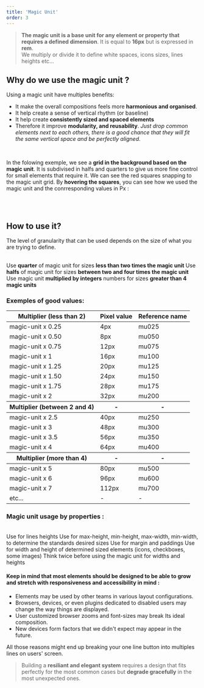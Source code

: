 ```yaml
---
title: 'Magic Unit'
order: 3
---
```


> **The magic unit is a base unit for any element or property that requires a defined dimension**. It is equal to **16px** but is expressed in **rem**.<br /> We multiply or divide it to define white spaces, icons sizes, lines heights etc...

## Why do we use the magic unit ?

Using a magic unit have multiples benefits:

- It make the overall compositions feels more **harmonious and organised**.
- It help create a sense of vertical rhythm (or baseline)
- It help create **consistently sized and spaced elements**
- Therefore it improve **modularity, and reusability**. _Just drop common elements next to each others, there is a good chance that they will fit the same vertical space and be perfectly aligned_.

<br />

In the folowing exemple, we see a **grid in the background based on the magic unit**. It is subdivised in halfs and quarters to give us more fine control for small elements that require it.
We can see the red squares snapping to the magic unit grid.
By **hovering the squares**, you can see how we used the magic unit and the conrresponding values in Px :

<Preview path="magic-unit" />

<br /><br />

## How to use it?

The level of granularity that can be used depends on the size of what you are trying to define.

<br />
<HintItem>
  Use <b>quarter</b> of magic unit for sizes <b>less than two times the magic unit</b>
</HintItem>
<HintItem>
  Use <b>halfs</b> of magic unit for sizes <b>between two and four times the magic unit</b>
</HintItem>
<HintItem>
  Use magic unit <b>multiplied by integers</b> numbers for sizes <b>greater than 4 magic units</b>
</HintItem>

<br />

### Exemples of good values:

<Hint title="A good usage of the magic unit">
  <table>
    <thead>
      <tr>
        <th>Multiplier (less than 2)</th>
        <th>Pixel value</th>
        <th>Reference name</th>
      </tr>
    </thead>
    <tbody>
      <tr>
        <td>magic-unit x 0.25</td>
        <td>4px</td>
        <td>mu025</td>
      </tr>
      <tr>
        <td>magic-unit x 0.50</td>
        <td>8px</td>
        <td>mu050</td>
      </tr>
      <tr>
        <td>magic-unit x 0.75</td>
        <td>12px</td>
        <td>mu075</td>
      </tr>
      <tr>
        <td>magic-unit x 1</td>
        <td>16px</td>
        <td>mu100</td>
      </tr>
      <tr>
        <td>magic-unit x 1.25</td>
        <td>20px</td>
        <td>mu125</td>
      </tr>
      <tr>
        <td>magic-unit x 1.50</td>
        <td>24px</td>
        <td>mu150</td>
      </tr>
      <tr>
        <td>magic-unit x 1.75</td>
        <td>28px</td>
        <td>mu175</td>
      </tr>
      <tr>
        <td>magic-unit x 2</td>
        <td>32px</td>
        <td>mu200</td>
      </tr>
    </tbody>
    <thead>
      <tr>
        <th>Multiplier (between 2 and 4)</th>
        <th>-</th>
        <th>-</th>
      </tr>
    </thead>
    <tbody>
      <tr>
        <td>magic-unit x 2.5</td>
        <td>40px</td>
        <td>mu250</td>
      </tr>
      <tr>
        <td>magic-unit x 3</td>
        <td>48px</td>
        <td>mu300</td>
      </tr>
      <tr>
        <td>magic-unit x 3.5</td>
        <td>56px</td>
        <td>mu350</td>
      </tr>
      <tr>
        <td>magic-unit x 4</td>
        <td>64px</td>
        <td>mu400</td>
      </tr>
    </tbody>
    <thead>
      <tr>
        <th>Multiplier (more than 4)</th>
        <th>-</th>
        <th>-</th>
      </tr>
    </thead>
    <tbody>
      <tr>
        <td>magic-unit x 5</td>
        <td>80px</td>
        <td>mu500</td>
      </tr>
      <tr>
        <td>magic-unit x 6</td>
        <td>96px</td>
        <td>mu600</td>
      </tr>
      <tr>
        <td>magic-unit x 7</td>
        <td>112px</td>
        <td>mu700</td>
      </tr>
      <tr>
        <td>etc...</td>
        <td>-</td>
        <td>-</td>
      </tr>
    </tbody>
  </table>
</Hint>

### Magic unit usage by properties :

<br />

<HintItem>
  Use for lines heights
</HintItem>
<HintItem>
  Use for max-height, min-height, max-width, min-width, to determine the standards desired sizes
</HintItem>
<HintItem>
  Use for margin and paddings
</HintItem>
<HintItem>
  Use for width and height of determined sized elements (icons, checkboxes, some images)
</HintItem>
<HintItem dont>
  Think twice before using the magic unit for widths and heights
</HintItem>

<br />

#### Keep in mind that most elements should be designed to be able to grow and stretch with responsiveness and accessibility in mind :

- Elements may be used by other teams in various layout configurations.
- Browsers, devices, or even plugins dedicated to disabled users may change the way things are displayed.
- User customized browser zooms and font-sizes may break Its ideal composition.
- New devices form factors that we didn't expect may appear in the future.

All those reasons might end up breaking your one line button into multiples lines on users' screen.

> Building a **resiliant and elegant system** requires a design that fits perfectly for the most common cases but **degrade gracefully** in the most unexpected ones.
